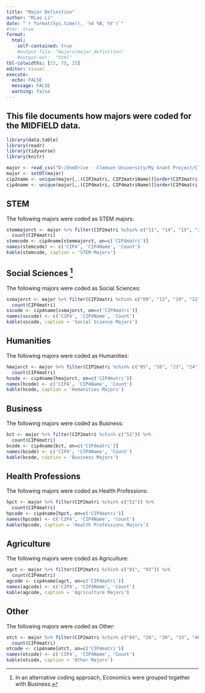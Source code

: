 ```yaml
---
title: "Major Definition"
author: "Miao Li"
date: "`r format(Sys.time(), '%d %B, %Y')`"
#toc: true
format: 
  html:
    self-contained: true
    #output-file: "majors/major_definition"
    #output-ext:  "html"
tbl-colwidths: [15, 75, 25]
editor: visual
execute: 
  echo: FALSE
  message: FALSE
  warning: false
---
```


## This file documents how majors were coded for the MIDFIELD data.

```r
library(data.table)
library(readr)
library(tidyverse)
library(knitr)

major <- read_csv("D:/OneDrive - Clemson University/My Grant Project/Clemson_projects/MIDFIELD/Data/R/major_in_out.csv")
major <- setDT(major)
cip2name <- unique(major[,.(CIP2matri, CIP2matriName)][order(CIP2matri)])
cip4name <- unique(major[,.(CIP4matri, CIP4matriName)][order(CIP4matri)])

```

## STEM

The following majors were coded as STEM majors:

```r
stemmajorct <- major %>% filter(CIP2matri %chin% c("11", "14", "15", "25", "26", "27", "40", "41")) %>% 
  count(CIP4matri)
stemcode <- cip4name[stemmajorct, on=c('CIP4matri')]
names(stemcode) <- c('CIP4', 'CIP4Name', 'Count')
kable(stemcode, caption = 'STEM Majors')  
```

## Social Sciences [^1]

[^1]: In an alternative coding approach, Economics were grouped together with Business.

The following majors were coded as Social Sciences:

```r
ssmajorct <- major %>% filter(CIP2matri %chin% c("09", "13", "19", "22", "31", "42", "43", "44", "45")) %>% 
  count(CIP4matri)
sscode <- cip4name[ssmajorct, on=c('CIP4matri')]
names(sscode) <- c('CIP4', 'CIP4Name', 'Count')
kable(sscode, caption = 'Social Science Majors')
```

## Humanities

The following majors were coded as Humanities:

```r
hmajorct <- major %>% filter(CIP2matri %chin% c("05", "16", "23", "24", "33", "38", "39", "54")) %>% 
  count(CIP4matri)
hcode <- cip4name[hmajorct, on=c('CIP4matri')]
names(hcode) <- c('CIP4', 'CIP4Name', 'Count')
kable(hcode, caption = 'Humanities Majors')

```

## Business

The following majors were coded as Business:

```r
bct <- major %>% filter(CIP2matri %chin% c("52")) %>% 
  count(CIP4matri)
bcode <- cip4name[bct, on=c('CIP4matri')]
names(bcode) <- c('CIP4', 'CIP4Name', 'Count')
kable(bcode, caption = 'Business Majors')

```

## Health Professions

The following majors were coded as Health Professions:

```r
 
hpct <- major %>% filter(CIP2matri %chin% c("51")) %>% 
  count(CIP4matri)
hpcode <- cip4name[hpct, on=c('CIP4matri')]
names(hpcode) <- c('CIP4', 'CIP4Name', 'Count')
kable(hpcode, caption = 'Health Professions Majors')

```

## Agriculture

The following majors were coded as Agriculture:

```r
agct <- major %>% filter(CIP2matri %chin% c("01", "03")) %>% 
  count(CIP4matri)
agcode <- cip4name[agct, on=c('CIP4matri')]
names(agcode) <- c('CIP4', 'CIP4Name', 'Count')
kable(agcode, caption = 'Agriculture Majors')

```

## Other

The following majors were coded as Other:

```r
otct <- major %>% filter(CIP2matri %chin% c("04", "28", "30", "33", "46", "47", "48", "49", "50")) %>% 
  count(CIP4matri)
otcode <- cip4name[otct, on=c('CIP4matri')]
names(otcode) <- c('CIP4', 'CIP4Name', 'Count')
kable(otcode, caption = 'Other Majors')

```
